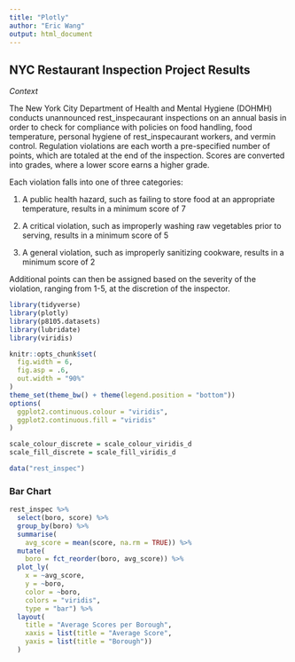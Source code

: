 ```yaml
---
title: "Plotly"
author: "Eric Wang"
output: html_document
---
```


## NYC Restaurant Inspection Project Results

*Context*

The New York City Department of Health and Mental Hygiene (DOHMH) conducts unannounced rest_inspecaurant inspections on an annual basis in order to check for compliance with policies on food handling, food temperature, personal hygiene of rest_inspecaurant workers, and vermin control. Regulation violations are each worth a pre-specified number of points, which are totaled at the end of the inspection. Scores are converted into grades, where a lower score earns a higher grade.

Each violation falls into one of three categories:

1. A public health hazard, such as failing to store food at an appropriate temperature, results in a minimum score of 7

2. A critical violation, such as improperly washing raw vegetables prior to serving, results in a minimum score of 5

3. A general violation, such as improperly sanitizing cookware, results in a minimum score of 2

Additional points can then be assigned based on the severity of the violation, ranging from 1-5, at the discretion of the inspector.

```r

library(tidyverse)
library(plotly)
library(p8105.datasets)
library(lubridate)
library(viridis)

knitr::opts_chunk$set(
  fig.width = 6,
  fig.asp = .6,
  out.width = "90%"
)
theme_set(theme_bw() + theme(legend.position = "bottom"))
options(
  ggplot2.continuous.colour = "viridis",
  ggplot2.continuous.fill = "viridis"
)

scale_colour_discrete = scale_colour_viridis_d
scale_fill_discrete = scale_fill_viridis_d

```

```r

data("rest_inspec")

```

### Bar Chart

```r

rest_inspec %>%
  select(boro, score) %>%
  group_by(boro) %>%
  summarise(
    avg_score = mean(score, na.rm = TRUE)) %>%
  mutate(
    boro = fct_reorder(boro, avg_score)) %>%
  plot_ly(
    x = ~avg_score, 
    y = ~boro, 
    color = ~boro, 
    colors = "viridis",
    type = "bar") %>% 
  layout(
    title = "Average Scores per Borough",
    xaxis = list(title = "Average Score",
    yaxis = list(title = "Borough"))
  )

```


